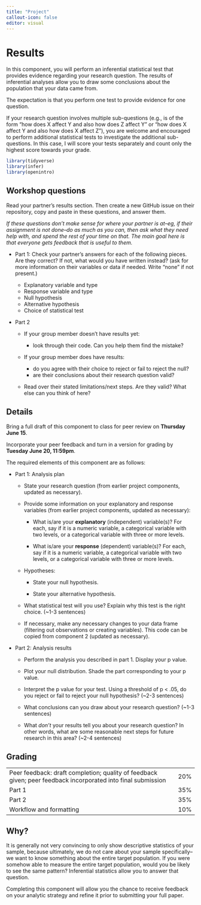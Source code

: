 ```yaml
---
title: "Project"
callout-icon: false
editor: visual
---
```


# Results {#results}

In this component, you will perform an inferential statistical test that provides evidence regarding your research question. The results of inferential analyses allow you to draw some conclusions about the population that your data came from.

The expectation is that you perform one test to provide evidence for one question.

If your research question involves multiple sub-questions (e.g., is of the form "how does X affect Y and also how does Z affect Y" or "how does X affect Y and also how does X affect Z"), you are welcome and encouraged to perform additional statistical tests to investigate the additional sub-questions. In this case, I will score your tests separately and count only the highest score towards your grade.

```r
library(tidyverse)
library(infer)
library(openintro)
```

## Workshop questions

Read your partner's results section. Then create a new GitHub issue on their repository, copy and paste in these questions, and answer them.

*If these questions don't make sense for where your partner is at--eg, if their assignment is not done--do as much as you can, then ask what they need help with, and spend the rest of your time on that. The main goal here is that everyone gets feedback that is useful to them.*

-   Part 1: Check your partner's answers for each of the following pieces. Are they correct? If not, what would you have written instead? (ask for more information on their variables or data if needed. Write "none" if not present.)

    -   Explanatory variable and type
    -   Response variable and type
    -   Null hypothesis
    -   Alternative hypothesis
    -   Choice of statistical test

-   Part 2

    -   If your group member doesn't have results yet:

        -   look through their code. Can you help them find the mistake?

    -   If your group member does have results:

        -   do you agree with their choice to reject or fail to reject the null?
        -   are their conclusions about their research question valid?

    -   Read over their stated limitations/next steps. Are they valid? What else can you think of here?

## Details

Bring a full draft of this component to class for peer review on **Thursday June 15**.

Incorporate your peer feedback and turn in a version for grading by **Tuesday June 20, 11:59pm**.

The required elements of this component are as follows:

-   Part 1: Analysis plan

    -   State your research question (from earlier project components, updated as necessary).

    -   Provide some information on your explanatory and response variables (from earlier project components, updated as necessary):

        -   What is/are your **explanatory** (independent) variable(s)? For each, say if it is a numeric variable, a categorical variable with two levels, or a categorical variable with three or more levels.

        -   What is/are your **response** (dependent) variable(s)? For each, say if it is a numeric variable, a categorical variable with two levels, or a categorical variable with three or more levels.

    -   Hypotheses:

        -   State your null hypothesis.

        -   State your alternative hypothesis.

    -   What statistical test will you use? Explain why this test is the right choice. (\~1-3 sentences)

    -   If necessary, make any necessary changes to your data frame (filtering out observations or creating variables). This code can be copied from component 2 (updated as necessary).

-   Part 2: Analysis results

    -   Perform the analysis you described in part 1. Display your p value.

    -   Plot your null distribution. Shade the part corresponding to your p value.

    -   Interpret the p value for your test. Using a threshold of p \< .05, do you reject or fail to reject your null hypothesis? (\~2-3 sentences)

    -   What conclusions can you draw about your research question? (\~1-3 sentences)

    -   What *don't* your results tell you about your research question? In other words, what are some reasonable next steps for future research in this area? (\~2-4 sentences)

## Grading

|                                                                                                              |     |
|--------------------------------------------------------------------------------------------------------------|-----|
| Peer feedback: draft completion; quality of feedback given; peer feedback incorporated into final submission | 20% |
| Part 1                                                                                                       | 35% |
| Part 2                                                                                                       | 35% |
| Workflow and formatting                                                                                      | 10% |

::: callout-tip
## Why?

It is generally not very convincing to only show descriptive statistics of your sample, because ultimately, we do not care about your sample specifically--we want to know something about the entire target population. If you were somehow able to measure the entire target population, would you be likely to see the same pattern? Inferential statistics allow you to answer that question.

Completing this component will allow you the chance to receive feedback on your analytic strategy and refine it prior to submitting your full paper.
:::

